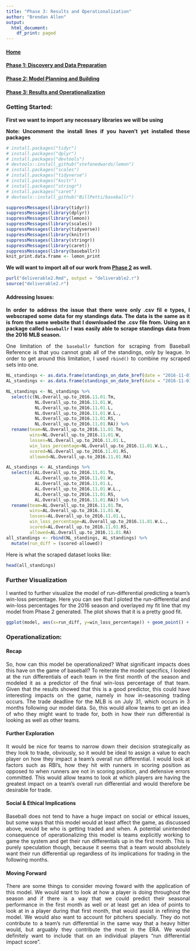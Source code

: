 ```yaml
---
title: "Phase 3: Results and Operationalization"
author: "Brendan Allen"
output:
  html_document:
    df_print: paged
---
```


<style>
body {
text-align: justify}
</style>


#### [Home](https://ballen2024.github.io/DataScience/index.html)

#### [Phase 1: Discovery and Data Preparation](https://ballen2024.github.io/DataScience/deliverable1.html)

#### [Phase 2: Model Planning and Building](https://ballen2024.github.io/DataScience/deliverable2.html)

#### [Phase 3: Results and Operationalization](https://ballen2024.github.io/DataScience/deliverable3.html)


### Getting Started:

**First we want to import any necessary libraries we will be using**


**Note: Uncomment the install lines if you haven't yet installed these packages**

```r
# install.packages("tidyr")
# install.packages("dplyr")
# install.packages("devtools")
# devtools::install_github("stefanedwards/lemon")
# install.packages("scales")
# install.packages("tidyverse")
# install.packages("knitr")
# install.packages("stringr")
# install.packages("caret")
# devtools::install_github("BillPetti/baseballr")

suppressMessages(library(tidyr))
suppressMessages(library(dplyr))
suppressMessages(library(lemon))
suppressMessages(library(scales))
suppressMessages(library(tidyverse))
suppressMessages(library(knitr))
suppressMessages(library(stringr))
suppressMessages(library(caret))
suppressMessages(library(baseballr))
knit_print.data.frame <- lemon_print
```

**We will want to import all of our work from [Phase 2](https://ballen2024.github.io/DataScience/deliverable2.html) as well.**

```r
purl("deliverable2.Rmd", output = "deliverable2.r")
source("deliverable2.r")
```
#### Addressing Issues:
**In order to address the issue that there were only .csv fil e types, I webscraped some data for my standings data. The data is the same as it is from the same website that I downloaded the .csv file from. Using an `R` package called `baseballr` I was easily able to scrape standings data from the 2016 MLB season.**

One limitation of the `baseballr` function for scraping from Baseball Reference is that you cannot grab all of the standings, only by league. In order to get around this limitation, I used `rbind()` to combine my scraped sets into one.

```r
NL_standings <- as.data.frame(standings_on_date_bref(date = "2016-11-01", division = "NL Overall", from = FALSE))
AL_standings <- as.data.frame(standings_on_date_bref(date = "2016-11-01", division = "AL Overall", from = FALSE))

NL_standings <- NL_standings %>%
  select(c(NL.Overall_up.to_2016.11.01.Tm, 
           NL.Overall_up.to_2016.11.01.W, 
           NL.Overall_up.to_2016.11.01.L, 
           NL.Overall_up.to_2016.11.01.W.L., 
           NL.Overall_up.to_2016.11.01.RS, 
           NL.Overall_up.to_2016.11.01.RA)) %>%
  rename(team=NL.Overall_up.to_2016.11.01.Tm,
         wins=NL.Overall_up.to_2016.11.01.W,
         losses=NL.Overall_up.to_2016.11.01.L,
         win_loss_percentage=NL.Overall_up.to_2016.11.01.W.L.,
         scored=NL.Overall_up.to_2016.11.01.RS,
         allowed=NL.Overall_up.to_2016.11.01.RA)

AL_standings <- AL_standings %>%
  select(c(AL.Overall_up.to_2016.11.01.Tm, 
           AL.Overall_up.to_2016.11.01.W, 
           AL.Overall_up.to_2016.11.01.L, 
           AL.Overall_up.to_2016.11.01.W.L.,
           AL.Overall_up.to_2016.11.01.RS, 
           AL.Overall_up.to_2016.11.01.RA)) %>%
  rename(team=AL.Overall_up.to_2016.11.01.Tm,
         wins=AL.Overall_up.to_2016.11.01.W,
         losses=AL.Overall_up.to_2016.11.01.L,
         win_loss_percentage=AL.Overall_up.to_2016.11.01.W.L.,
         scored=AL.Overall_up.to_2016.11.01.RS,
         allowed=AL.Overall_up.to_2016.11.01.RA)
all_standings <- rbind(NL_standings, AL_standings) %>%
  mutate(run_diff = (scored-allowed))

```

Here is what the scraped dataset looks like:
```r
head(all_standings)
```


### Further Visualization
I wanted to further visualize the model of run-differential predicting a team's win-loss percentage. Here you can see that I ploted the run-differential and win-loss percentages for the 2016 season and overlayed my fit line that my model from Phase 2 generated. The plot shows that it is a pretty good fit.

```r
ggplot(model, aes(x=run_diff, y=win_loss_percentage)) + geom_point() + geom_abline(slope = 0.0015, intercept = 0.501) + labs(x="Run Differential", y="Win-Loss Percentage", title="Run differential as a predictor of win-loss percentage")
```

### Operationalization:

#### Recap
So, how can this model be operationalized? What significant impacts does this have on the game of baseball? To reiterate the model specifics, I looked at the run differentials of each team in the first month of the season and modeled it as a predictor of the final win-loss percentage of that team. Given that the results showed that this is a good predictor, this could have interesting impacts on the game, namely in how in-seasoning trading occurs. The trade deadline for the MLB is on July 31, which occurs in 3 months following our model data. So, this would allow teams to get an idea of who they might want to trade for, both in how their run differential is looking as well as other teams.

#### Further Exploration
It would be nice for teams to narrow down their decision strategically as they look to trade, obviously, so it would be ideal to assign a value to each player on how they impact a team's overall run differential. I would look at factors such as RBI's, how they hit with runners in scoring position as opposed to when runners are not in scoring position, and defensive errors committed. This would allow teams to look at which players are having the greatest impact on a team's overall run differential and would therefore be desirable for trade.

#### Social & Ethical Implications
Baseball does not tend to have a huge impact on social or ethical issues, but some ways that this model would at least affect the game, as discussed above, would be who is getting traded and when. A potential unintended consequence of operationalizing this model is teams explicitly working to game the system and get their run differentials up in the first month. This is purely speculation though, because it seems that a team would absolutely want their run differential up regardless of its implications for trading in the following months.

#### Moving Forward
There are some things to consider moving foward with the application of this model. We would want to look at how a player is doing throughout the season and if there is a way that we could predict their seasonal performance in the first month as well or at least get an idea of points to look at in a player during that first month, that would assist in refining the model. We would also want to account for pitchers specially. They do not contribute to a team's run differential in the same way that a heavy hitter would, but arguably they contribute the most in the ERA. We would definitely want to include that on an individual players "run differential impact score".